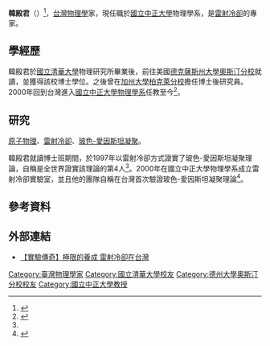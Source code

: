 '''韓殿君'''（{{bd|1959年||||}}）<ref name="Meng">{{Cite web |url=http://www.most.gov.tw/ctpda.aspx?xItem=7472&ctNode=75&mp=8 |title=韓殿君 與諾貝爾獎擦身而過 |access-date=2014-11-21 |archive-url=https://web.archive.org/web/20141202060714/http://www.most.gov.tw/ctpda.aspx?xItem=7472&ctNode=75&mp=8 |archive-date=2014-12-02 |dead-url=yes }}</ref>，[[台灣|台灣]][[物理學|物理學]]家，現任職於[[國立中正大學|國立中正大學]]物理學系，是[[雷射冷卻|雷射冷卻]]的專家。

==學經歷==
韓殿君於[[國立清華大學|國立清華大學]]物理研究所畢業後，前往美國[[德克薩斯州大學奧斯汀分校|德克薩斯州大學奧斯汀分校]]就讀，並獲得該校博士學位。之後曾在[[加州大學柏克萊分校|加州大學柏克萊分校]]擔任博士後研究員。2000年回到台灣進入[[國立中正大學物理學系|國立中正大學物理學系]]任教至今<ref>{{Cite web |url=http://140.123.5.6/physics/teacher/djhan.html |title=韓殿君個人網頁 |accessdate=2014-11-21 |archive-date=2014-11-29 |archive-url=https://web.archive.org/web/20141129081826/http://140.123.5.6/physics/teacher/djhan.html |dead-url=yes }}</ref>。

==研究==
[[原子物理|原子物理]]、[[雷射冷卻|雷射冷卻]]、[[玻色-愛因斯坦凝聚|玻色-愛因斯坦凝聚]]。

韓殿君就讀博士班期間，於1997年以雷射冷卻方式證實了玻色-愛因斯坦凝聚理論，自稱是全世界證實該理論的第4人<ref name="Meng"/>。2000年在國立中正大學物理學系成立雷射冷卻實驗室，並且他的團隊自稱在台灣首次驗證玻色-愛因斯坦凝聚理論<ref>{{Cite web |url=http://memo.cgu.edu.tw/yun-ju/CGUWeb/SciKnow/PhyNews/Talk/Talk2004AtomWave.htm |title=2004年展望秋季系列演講  絕對0°下原子波 探索宇宙奧秘 |access-date=2014-11-21 |archive-url=https://web.archive.org/web/20121107181326/http://memo.cgu.edu.tw/yun-ju/CGUWeb/SciKnow/PhyNews/Talk/Talk2004AtomWave.htm |archive-date=2012-11-07 |dead-url=yes }}</ref>。

==參考資料==
<references/>

==外部連結==
*[http://www.rhythmsmonthly.com/?p=7779 【實驗傳奇】極限的養成 雷射冷卻在台灣] {{Wayback|url=http://www.rhythmsmonthly.com/?p=7779 |date=20150316191029 }}
{{DEFAULTSORT:Han}}
[[Category:臺灣物理學家|Category:臺灣物理學家]]
[[Category:國立清華大學校友|Category:國立清華大學校友]]
[[Category:德州大學奧斯汀分校校友|Category:德州大學奧斯汀分校校友]]
[[Category:國立中正大學教授|Category:國立中正大學教授]]